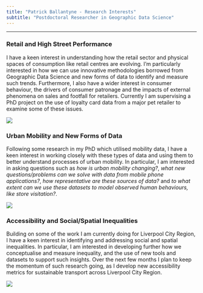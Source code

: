 ```yaml
---
title: "Patrick Ballantyne - Research Interests"
subtitle: "Postdoctoral Researcher in Geographic Data Science"
---
```


------------------------------------------------------------------------

### Retail and High Street Performance

I have a keen interest in understanding how the retail sector and physical spaces of consumption like retail centres are evolving. I'm particularly interested in how we can use innovative methodologies borrowed from Geographic Data Science and new forms of data to identify and measure such trends. Furthermore, I also have a wider interest in consumer behaviour, the drivers of consumer patronage and the impacts of external phenomena on sales and footfall for retailers. Currently I am supervising a PhD project on the use of loyalty card data from a major pet retailer to examine some of these issues.

![](mall.jpg)

### Urban Mobility and New Forms of Data

Following some research in my PhD which utilised mobility data, I have a keen interest in working closely with these types of data and using them to better understand processes of urban mobility. In particular, I am interested in asking questions such as *how is urban mobility changing?*, *what new questions/problems can we solve with data from mobile phone applications?*, *how representative are these sources of data?* and *to what extent can we use these datasets to model observed human behaviours, like store visitation?*.

![](mobility.jpg)

### Accessibility and Social/Spatial Inequalities

Building on some of the work I am currently doing for Liverpool City Region, I have a keen interest in identifying and addressing social and spatial inequalities. In particular, I am interested in developing further how we conceptualise and measure inequality, and the use of new tools and datasets to support such insights. Over the next few months I plan to keep the momentum of such research going, as I develop new accessibility metrics for sustainable transport across Liverpool City Region.

![](bu.jpg)

